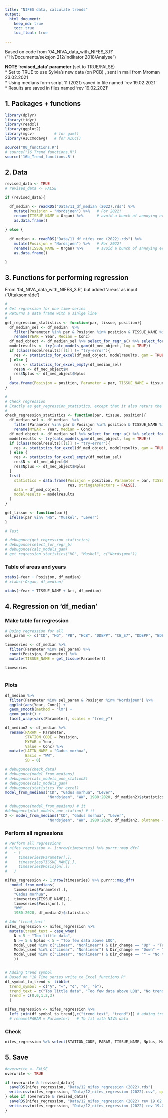 ```yaml
---
title: "NIFES data, calculate trends"
output: 
  html_document:
    keep_md: true
    toc: true
    toc_float: true
    
---
```


Based on code from '04_NIVA_data_with_NIFES_3.R' ("H:/Documents/seksjon 212/Indikator 2018/Analyse")  

**NOTE 'revised_data' parameter** (set to TRUE/FALSE)  
* Set to TRUE to use Sylvia's new data (on PCB) , sent in mail from Mroman 23.02.2021  
* Using medians form script 11 (2021) saved in file named 'rev 19.02.2021'  
* Results are saved in files named 'rev 19.02.2021'  

## 1. Packages + functions  
```r
library(dplyr)
library(tidyr)
library(readxl)
library(ggplot2)
library(mgcv)         # for gam()
library(AICcmodavg)   # for AICc()

source("00_functions.R")
# source("16_Trend_functions.R")
source('16b_Trend_functions.R')

```

## 2. Data
```r

revised_data <- TRUE
# revised_data <- FALSE

if (revised_data){

  df_median <- readRDS("Data/11_df_median (2022).rds") %>%
    mutate(Posisjon = "Nordsjøen") %>%   # For 2022!
    rename(TISSUE_NAME = Organ) %>%      # avoid a bunch of annoying error messages...
    as.data.frame() 
  
} else {
  
  df_median <- readRDS("Data/11_df_nifes_cod (2022).rds") %>%
    mutate(Posisjon = "Nordsjøen") %>%   # For 2022!
    rename(TISSUE_NAME = Organ) %>%      # avoid a bunch of annoying error messages...
    as.data.frame() 

}

```

## 3. Functions for performing regression    
From '04_NIVA_data_with_NIFES_3.R', but added 'areas' as input ('Uttaksområde')  
```r
#
# Get regression for one time-series
# Returns a data frame with a sinlge line
#
get_regression_statistics <- function(par, tissue, position){
  df_median_sel <- df_median  %>% 
    filter(Parameter %in% par & Posisjon %in% position & TISSUE_NAME %in% tissue & !is.na(Conc)) %>%
    rename(YEAR = Year, Median = Conc)
  df_med_object <- df_median_sel %>% select_for_regr_a() %>% select_for_regr_b()
  modelresults <- try(calc_models_gam(df_med_object, log = TRUE))
  if (class(modelresults)[[1]] != "try-error"){
    res <- statistics_for_excel(df_med_object, modelresults, gam = TRUE)
  } else {
    res <- statistics_for_excel_empty(df_median_sel)
    res$N <- df_med_object$N
    res$Nplus <- df_med_object$Nplus
  }
  data.frame(Posisjon = position, Parameter = par, TISSUE_NAME = tissue, res, stringsAsFactors = FALSE)
}

#
# Check regression 
# Exactly as get_regression_statistics, except that it also returs the data
#
check_regression_statistics <- function(par, tissue, position){
  df_median_sel <- df_median  %>% 
    filter(Parameter %in% par & Posisjon %in% position & TISSUE_NAME %in% tissue & !is.na(Conc)) %>%
    rename(MYEAR = Year, Median = Conc)
  df_med_object <- df_median_sel %>% select_for_regr_a() %>% select_for_regr_b()
  modelresults <- try(calc_models_gam(df_med_object, log = TRUE))
  if (class(modelresults)[[1]] != "try-error"){
    res <- statistics_for_excel(df_med_object, modelresults, gam = TRUE)
  } else {
    res <- statistics_for_excel_empty(df_median_sel)
    res$N <- df_med_object$N
    res$Nplus <- df_med_object$Nplus
  }
  list(
    statistics = data.frame(Posisjon = position, Parameter = par, TISSUE_NAME = tissue, 
                            res, stringsAsFactors = FALSE),
    data = df_med_object,
    modelresults = modelresults
  )
}

get_tissue <- function(par){
  ifelse(par %in% "HG", "Muskel", "Lever")
}

# Test

# debugonce(get_regression_statistics)
# debugonce(select_for_regr_b)
# debugonce(calc_models_gam)
# get_regression_statistics("HG", "Muskel", c("Nordsjøen")) 

```


### Table of areas and years  
```r

xtabs(~Year + Posisjon, df_median)
# xtabs(~Organ, df_median)

xtabs(~Year + TISSUE_NAME + Art, df_median)

```




## 4. Regression on 'df_median'  

### Make table for regression  
```r
# Doing regression for all
sel_param <- c("CD", "HG", "PB", "HCB", "DDEPP", "CB_S7", "DDEPP", "BDE6S")

timeseries <- df_median %>%
  filter(Parameter %in% sel_param) %>%
  count(Posisjon, Parameter) %>%
  mutate(TISSUE_NAME = get_tissue(Parameter))

timeseries
  
```

### Plots  
```r

df_median %>%
  filter(Parameter %in% sel_param & Posisjon %in% "Nordsjøen") %>%
  ggplot(aes(Year, Conc)) +
  geom_smooth(method = "lm") +
  geom_point() +
  facet_wrap(vars(Parameter), scales = "free_y")

```

```r

df_median2 <- df_median %>%
  rename(PARAM = Parameter,
         STATION_CODE = Posisjon,
         MYEAR = Year,
         Value = Conc) %>%
  mutate(LATIN_NAME = "Gadus morhua",
         Basis = "WW",
         SD = 0)

# debugonce(check_data)
# debugonce(model_from_medians)
# debugonce(calc_models_one_station2)
# debugonce(calc_models_gam)
# debugonce(statistics_for_excel)
model_from_medians("CD", "Gadus morhua", "Lever", 
                   "Nordsjøen", "WW", 1980:2020, df_median2)$statistics

# debugonce(model_from_medians) # it
#debugonce(plot_models_one_station) # it
X <- model_from_medians("CD", "Gadus morhua", "Lever", 
                   "Nordsjøen", "WW", 1980:2020, df_median2, plotname = "window", ggplot = FALSE)

```


### Perform all regressions
```r
# Perform all regressions
# nifes_regression <- 1:nrow(timeseries) %>% purrr::map_dfr(
#   ~ (
#     timeseries$Parameter[.], 
#     timeseries$TISSUE_NAME[.], 
#     timeseries$Posisjon[.])
#   )

nifes_regression <- 1:nrow(timeseries) %>% purrr::map_dfr(
  ~model_from_medians(
    timeseries$Parameter[.], 
    "Gadus morhua", 
    timeseries$TISSUE_NAME[.],
    timeseries$Posisjon[.], 
    "WW", 
    1980:2020, df_median2)$statistics)

# Add 'trend_text'
nifes_regression <- nifes_regression %>%
  mutate(trend_text = case_when(
    N < 5 ~ "Too little data",
    N >= 5 & Nplus < 5 ~ "Too few data above LOQ",
    Model_used %in% c("Linear", "Nonlinear") & Dir_change == "Up" ~ "Trend up",
    Model_used %in% c("Linear", "Nonlinear") & Dir_change == "Down" ~ "Trend down",
    Model_used %in% c("Linear", "Nonlinear") & Dir_change == "" ~ "No trend",
    ))


# Adding trend symbol
# Based on "18_Time_series_write_to_Excel_functions.R"
df_symbol_to_trend <- tibble(
  trend_symbol = c("§", "«", "¢", "é", "ê"),
  trend_text = c("Too little data", "Too few data above LOQ", "No trend", "Trend up", "Trend down"),
  trend = c(0,0,1,2,3)
  )

nifes_regression <- nifes_regression %>%
  left_join(df_symbol_to_trend[,c("trend_text", "trend")]) # adding trend symbol
  # rename(PARAM = Parameter)   # To fit with NIVA data


```

### Check
```r

nifes_regression %>% select(STATION_CODE, PARAM, TISSUE_NAME, Nplus, Model_used, Dir_change, trend_text)  # %>% View()

```




## 5. Save
```r

#overwrite <- FALSE
overwrite <- TRUE

if (overwrite & !revised_data){
  saveRDS(nifes_regression, "Data/12_nifes_regression (2022).rds")
  write.csv(nifes_regression, "Data/12_nifes_regression (2022).csv", quote = FALSE, row.names = FALSE)
} else if (overwrite & revised_data){
  saveRDS(nifes_regression, "Data/12_nifes_regression (2022) rev 19.02.2021.rds")
  write.csv(nifes_regression, "Data/12_nifes_regression (2022) rev 19.02.2021.csv", quote = FALSE, row.names = FALSE)
}


```



